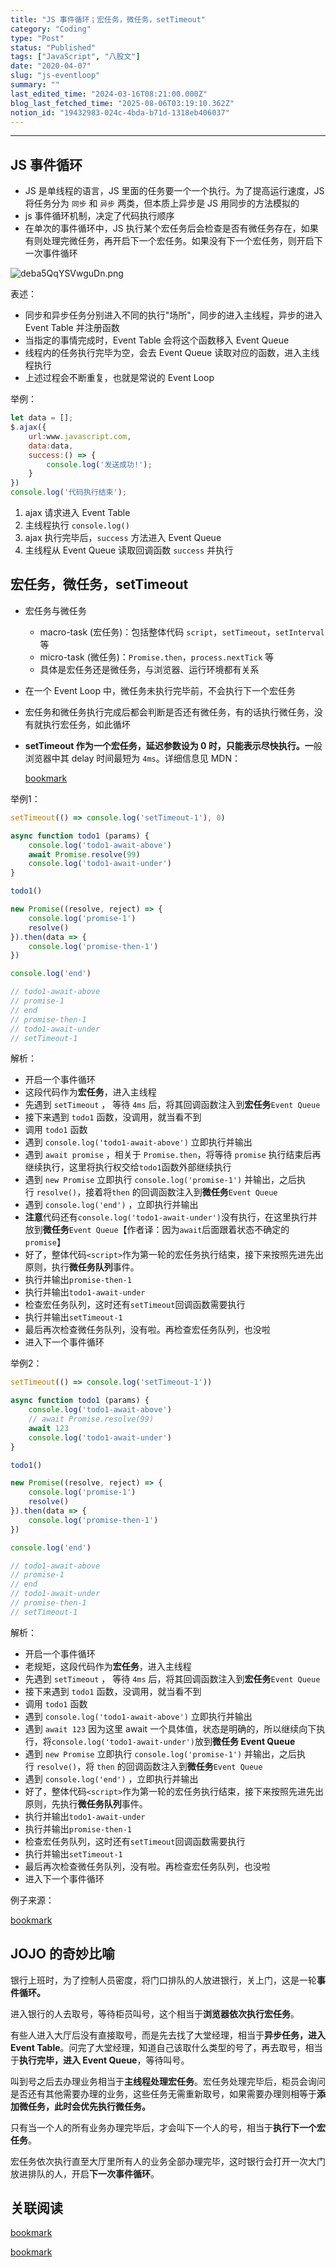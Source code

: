 ```yaml
---
title: "JS 事件循环；宏任务，微任务，setTimeout"
category: "Coding"
type: "Post"
status: "Published"
tags: ["JavaScript", "八股文"]
date: "2020-04-07"
slug: "js-eventloop"
summary: ""
last_edited_time: "2024-03-16T08:21:00.000Z"
blog_last_fetched_time: "2025-08-06T03:19:10.362Z"
notion_id: "19432983-024c-4bda-b71d-1318eb406037"
---
```



---


## JS 事件循环

- JS 是单线程的语言，JS 里面的任务要一个一个执行。为了提高运行速度，JS 将任务分为 `同步` 和 `异步` 两类，但本质上异步是 JS 用同步的方法模拟的
- js 事件循环机制，决定了代码执行顺序
- 在单次的事件循环中，JS 执行某个宏任务后会检查是否有微任务存在，如果有则处理完微任务，再开启下一个宏任务。如果没有下一个宏任务，则开启下一次事件循环

![deba5QqYSVwguDn.png](https://cdn.sa.net/2024/03/15/deba5QqYSVwguDn.png)


表述：

- 同步和异步任务分别进入不同的执行"场所"，同步的进入主线程，异步的进入 Event Table 并注册函数
- 当指定的事情完成时，Event Table 会将这个函数移入 Event Queue
- 线程内的任务执行完毕为空，会去 Event Queue 读取对应的函数，进入主线程执行
- 上述过程会不断重复，也就是常说的 Event Loop

举例：


```javascript
let data = [];
$.ajax({
    url:www.javascript.com,
    data:data,
    success:() => {
        console.log('发送成功!');
    }
})
console.log('代码执行结束');
```

1. ajax 请求进入 Event Table
2. 主线程执行 `console.log()`
3. ajax 执行完毕后，`success` 方法进入 Event Queue
4. 主线程从 Event Queue 读取回调函数 `success` 并执行

## 宏任务，微任务，setTimeout

- 宏任务与微任务
	- macro-task (宏任务)：包括整体代码 `script`，`setTimeout`，`setInterval` 等
	- micro-task (微任务)：`Promise.then`，`process.nextTick` 等
	- 具体是宏任务还是微任务，与浏览器、运行环境都有关系
- 在一个 Event Loop 中，微任务未执行完毕前，不会执行下一个宏任务
- 宏任务和微任务执行完成后都会判断是否还有微任务，有的话执行微任务，没有就执行宏任务，如此循坏
- **setTimeout 作为一个宏任务，延迟参数设为 0 时，只能表示尽快执行。一**般浏览器中其 delay 时间最短为 `4ms`。详细信息见 MDN：

	[bookmark](https://developer.mozilla.org/zh-CN/docs/Web/API/Window/setTimeout#%E5%AE%9E%E9%99%85%E5%BB%B6%E6%97%B6%E6%AF%94%E8%AE%BE%E5%AE%9A%E5%80%BC%E6%9B%B4%E4%B9%85%E7%9A%84%E5%8E%9F%E5%9B%A0%EF%BC%9A%E6%9C%80%E5%B0%8F%E5%BB%B6%E8%BF%9F%E6%97%B6%E9%97%B4)


举例1：


```javascript
setTimeout(() => console.log('setTimeout-1'), 0)

async function todo1 (params) {
	console.log('todo1-await-above')
	await Promise.resolve(99)
	console.log('todo1-await-under')
}

todo1()

new Promise((resolve, reject) => {
	console.log('promise-1')
	resolve()
}).then(data => {
	console.log('promise-then-1')
})

console.log('end')

// todo1-await-above
// promise-1
// end
// promise-then-1
// todo1-await-under
// setTimeout-1
```


解析：

- 开启一个事件循环
- 这段代码作为**宏任务**，进入主线程
- 先遇到 `setTimeout` ， 等待 `4ms` 后，将其回调函数注入到**宏任务**`Event Queue`
- 接下来遇到 `todo1` 函数，没调用，就当看不到
- 调用 `todo1` 函数
- 遇到 `console.log('todo1-await-above')` 立即执行并输出
- 遇到 `await promise` ，相关于 `Promise.then`，将等待 `promise` 执行结束后再继续执行，这里将执行权交给`todo1`函数外部继续执行
- 遇到 `new Promise` 立即执行 `console.log('promise-1')` 并输出，之后执行 `resolve()`，接着将`then` 的回调函数注入到**微任务**`Event Queue`
- 遇到 `console.log('end')` ，立即执行并输出
- **注意**代码还有`console.log('todo1-await-under')`没有执行，在这里执行并放到**微任务**`Event Queue`【作者译：因为`await`后面跟着状态不确定的`promise`】
- 好了，整体代码`<script>`作为第一轮的宏任务执行结束，接下来按照先进先出原则，执行**微任务队列**事件。
- 执行并输出`promise-then-1`
- 执行并输出`todo1-await-under`
- 检查宏任务队列，这时还有`setTimeout`回调函数需要执行
- 执行并输出`setTimeout-1`
- 最后再次检查微任务队列，没有啦。再检查宏任务队列，也没啦
- 进入下一个事件循环

举例2：


```javascript
setTimeout(() => console.log('setTimeout-1'))

async function todo1 (params) {
	console.log('todo1-await-above')
	// await Promise.resolve(99)
	await 123
	console.log('todo1-await-under')
}

todo1()

new Promise((resolve, reject) => {
	console.log('promise-1')
	resolve()
}).then(data => {
	console.log('promise-then-1')
})

console.log('end')

// todo1-await-above
// promise-1
// end
// todo1-await-under
// promise-then-1
// setTimeout-1
```


解析：

- 开启一个事件循环
- 老规矩，这段代码作为**宏任务**，进入主线程
- 先遇到 `setTimeout` ， 等待 `4ms` 后，将其回调函数注入到**宏任务**`Event Queue`
- 接下来遇到 `todo1` 函数，没调用，就当看不到
- 调用 `todo1` 函数
- 遇到 `console.log('todo1-await-above')` 立即执行并输出
- 遇到 `await 123` 因为这里 await 一个具体值，状态是明确的，所以继续向下执行，将`console.log('todo1-await-under')`放到**微任务 Event Queue**
- 遇到 `new Promise` 立即执行 `console.log('promise-1')` 并输出，之后执行 `resolve()`，将 `then` 的回调函数注入到**微任务**`Event Queue`
- 遇到 `console.log('end')` ，立即执行并输出
- 好了，整体代码`<script>`作为第一轮的宏任务执行结束，接下来按照先进先出原则，先执行**微任务队列**事件。
- 执行并输出`todo1-await-under`
- 执行并输出`promise-then-1`
- 检查宏任务队列，这时还有`setTimeout`回调函数需要执行
- 执行并输出`setTimeout-1`
- 最后再次检查微任务队列，没有啦。再检查宏任务队列，也没啦
- 进入下一个事件循环

例子来源：


[bookmark](https://github.com/gauseen/blog/issues/6)


## JOJO 的奇妙比喻


银行上班时，为了控制人员密度，将门口排队的人放进银行，关上门，这是一轮**事件循环。**


进入银行的人去取号，等待柜员叫号，这个相当于**浏览器依次执行宏任务**。


有些人进入大厅后没有直接取号，而是先去找了大堂经理，相当于**异步任务，进入 Event Table**。问完了大堂经理，知道自己该取什么类型的号了，再去取号，相当于**执行完毕，进入 Event Queue**，等待叫号。


叫到号之后去办理业务相当于**主线程处理宏任务**。宏任务处理完毕后，柜员会询问是否还有其他需要办理的业务，这些任务无需重新取号，如果需要办理则相等于**添加微任务，此时会优先执行微任务。**


只有当一个人的所有业务办理完毕后，才会叫下一个人的号，相当于**执行下一个宏任务**。


宏任务依次执行直至大厅里所有人的业务全部办理完毕，这时银行会打开一次大门放进排队的人，开启**下一次事件循环**。


## 关联阅读


[bookmark](https://juejin.im/post/59e85eebf265da430d571f89)


[bookmark](https://juejin.im/post/5b73d7a6518825610072b42b)

